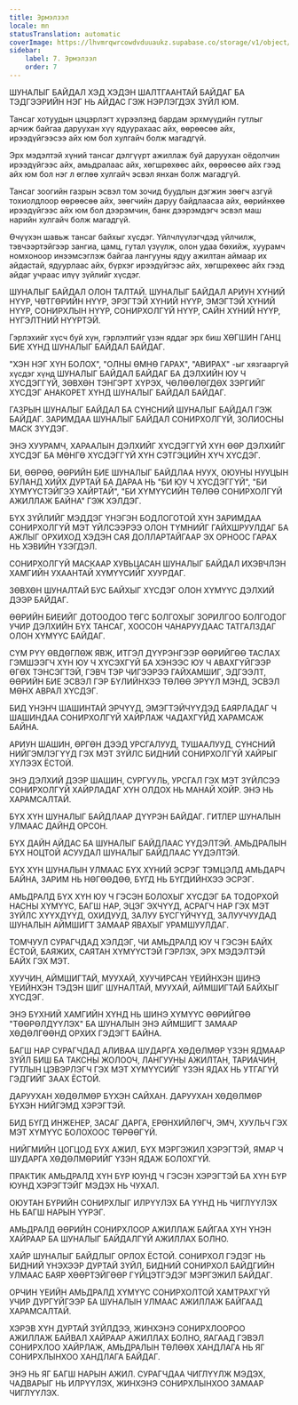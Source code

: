 ```yaml
---
title: Эрмэлзэл
locale: mn
statusTranslation: automatic
coverImage: https://lhvmrqwrcowdvduuaukz.supabase.co/storage/v1/object/public/strapi-uploads/small_cover-educacion-fundamental.webp-2d51a7828a2b1309555be27f7e2a61a0.webp
sidebar:
    label: 7. Эрмэлзэл
    order: 7
---
```

ШУНАЛЫГ БАЙДАЛ ХЭД ХЭДЭН ШАЛТГААНТАЙ БАЙДАГ БА ТЭДГЭЭРИЙН НЭГ НЬ АЙДАС ГЭЖ НЭРЛЭГДЭХ ЗҮЙЛ ЮМ.

Тансаг хотуудын цэцэрлэгт хүрээлэнд бардам эрхмүүдийн гутлыг арчиж байгаа даруухан хүү ядуурахаас айх, өөрөөсөө айх, ирээдүйгээсээ айх юм бол хулгайч болж магадгүй.

Эрх мэдэлтэй хүний тансаг дэлгүүрт ажиллаж буй даруухан оёдолчин ирээдүйгээс айх, амьдралаас айх, хөгшрөхөөс айх, өөрөөсөө айх гээд айх юм бол нэг л өглөө хулгайч эсвэл янхан болж магадгүй.

Тансаг зоогийн газрын эсвэл том зочид буудлын дэгжин зөөгч азгүй тохиолдлоор өөрөөсөө айх, зөөгчийн даруу байдлаасаа айх, өөрийнхөө ирээдүйгээс айх юм бол дээрэмчин, банк дээрэмдэгч эсвэл маш нарийн хулгайч болж магадгүй.

Өчүүхэн шавьж тансаг байхыг хүсдэг. Үйлчлүүлэгчдэд үйлчилж, тэвчээртэйгээр зангиа, цамц, гутал үзүүлж, олон удаа бөхийж, хуурамч номхоноор инээмсэглэж байгаа лангууны ядуу ажилтан аймаар их айдастай, ядуурлаас айх, бүрхэг ирээдүйгээс айх, хөгшрөхөөс айх гээд айдаг учраас илүү зүйлийг хүсдэг.

ШУНАЛЫГ БАЙДАЛ ОЛОН ТАЛТАЙ. ШУНАЛЫГ БАЙДАЛ АРИУН ХҮНИЙ НҮҮР, ЧӨТГӨРИЙН НҮҮР, ЭРЭГТЭЙ ХҮНИЙ НҮҮР, ЭМЭГТЭЙ ХҮНИЙ НҮҮР, СОНИРХЛЫН НҮҮР, СОНИРХОЛГҮЙ НҮҮР, САЙН ХҮНИЙ НҮҮР, НҮГЭЛТНИЙ НҮҮРТЭЙ.

Гэрлэхийг хүсч буй хүн, гэрлэлтийг үзэн яддаг эрх биш ХӨГШИН ГАНЦ БИЕ ХҮНД ШУНАЛЫГ БАЙДАЛ БАЙДАГ.

"ХЭН НЭГ ХҮН БОЛОХ", "ОЛНЫ ӨМНӨ ГАРАХ", "АВИРАХ" -ыг хязгааргүй хүсдэг хүнд ШУНАЛЫГ БАЙДАЛ БАЙДАГ БА ДЭЛХИЙН ЮУ Ч ХҮСДЭГГҮЙ, ЗӨВХӨН ТЭНГЭРТ ХҮРЭХ, ЧӨЛӨӨЛӨГДӨХ ЗЭРГИЙГ ХҮСДЭГ АНАКОРЕТ ХҮНД ШУНАЛЫГ БАЙДАЛ БАЙДАГ.

ГАЗРЫН ШУНАЛЫГ БАЙДАЛ БА СҮНСНИЙ ШУНАЛЫГ БАЙДАЛ ГЭЖ БАЙДАГ. ЗАРИМДАА ШУНАЛЫГ БАЙДАЛ СОНИРХОЛГҮЙ, ЗОЛИОСНЫ МАСК ЗҮҮДЭГ.

ЭНЭ ХУУРАМЧ, ХАРААЛЫН ДЭЛХИЙГ ХҮСДЭГГҮЙ ХҮН ӨӨР ДЭЛХИЙГ ХҮСДЭГ БА МӨНГӨ ХҮСДЭГГҮЙ ХҮН СЭТГЭЦИЙН ХҮЧ ХҮСДЭГ.

БИ, ӨӨРӨӨ, ӨӨРИЙН БИЕ ШУНАЛЫГ БАЙДЛАА НУУХ, ОЮУНЫ НУУЦЫН БУЛАНД ХИЙХ ДУРТАЙ БА ДАРАА НЬ "БИ ЮУ Ч ХҮСДЭГГҮЙ", "БИ ХҮМҮҮСТЭЙГЭЭ ХАЙРТАЙ", "БИ ХҮМҮҮСИЙН ТӨЛӨӨ СОНИРХОЛГҮЙ АЖИЛЛАЖ БАЙНА" ГЭЖ ХЭЛДЭГ.

БҮХ ЗҮЙЛИЙГ МЭДДЭГ ҮНЭГЭН БОДЛОГОТОЙ ХҮН ЗАРИМДАА СОНИРХОЛГҮЙ МЭТ ҮЙЛСЭЭРЭЭ ОЛОН ТҮМНИЙГ ГАЙХШРУУЛДАГ БА АЖЛЫГ ОРХИХОД ХЭДЭН САЯ ДОЛЛАРТАЙГААР ЭХ ОРНООС ГАРАХ НЬ ХЭВИЙН ҮЗЭГДЭЛ.

СОНИРХОЛГҮЙ МАСКААР ХУВЬЦАСАН ШУНАЛЫГ БАЙДАЛ ИХЭВЧЛЭН ХАМГИЙН УХААНТАЙ ХҮМҮҮСИЙГ ХУУРДАГ.

ЗӨВХӨН ШУНАЛТАЙ БУС БАЙХЫГ ХҮСДЭГ ОЛОН ХҮМҮҮС ДЭЛХИЙ ДЭЭР БАЙДАГ.

ӨӨРИЙН БИЕИЙГ ДОТООДОО ТӨГС БОЛГОХЫГ ЗОРИЛГОО БОЛГОДОГ УЧИР ДЭЛХИЙН БҮХ ТАНСАГ, ХООСОН ЧАНАРУУДААС ТАТГАЛЗДАГ ОЛОН ХҮМҮҮС БАЙДАГ.

СҮМ РҮҮ ӨВДӨГЛӨЖ ЯВЖ, ИТГЭЛ ДҮҮРЭНГЭЭР ӨӨРИЙГӨӨ ТАСЛАХ ГЭМШЭЭГЧ ХҮН ЮУ Ч ХҮСЭХГҮЙ БА ХЭНЭЭС ЮУ Ч АВАХГҮЙГЭЭР ӨГӨХ ТЭНСЭГТЭЙ, ГЭВЧ ТЭР ЧИГЭЭРЭЭ ГАЙХАМШИГ, ЭДГЭЭЛТ, ӨӨРИЙН БИЕ ЭСВЭЛ ГЭР БҮЛИЙНХЭЭ ТӨЛӨӨ ЭРҮҮЛ МЭНД, ЭСВЭЛ МӨНХ АВРАЛ ХҮСДЭГ.

БИД ҮНЭНЧ ШАШИНТАЙ ЭРЧҮҮД, ЭМЭГТЭЙЧҮҮДЭД БАЯРЛАДАГ Ч ШАШИНДАА СОНИРХОЛГҮЙ ХАЙРЛАЖ ЧАДАХГҮЙД ХАРАМСАЖ БАЙНА.

АРИУН ШАШИН, ӨРГӨН ДЭЭД УРСГАЛУУД, ТУШААЛУУД, СҮНСНИЙ НИЙГЭМЛЭГҮҮД ГЭХ МЭТ ЗҮЙЛС БИДНИЙ СОНИРХОЛГҮЙ ХАЙРЫГ ХҮЛЭЭХ ЁСТОЙ.

ЭНЭ ДЭЛХИЙ ДЭЭР ШАШИН, СУРГУУЛЬ, УРСГАЛ ГЭХ МЭТ ЗҮЙЛСЭЭ СОНИРХОЛГҮЙ ХАЙРЛАДАГ ХҮН ОЛДОХ НЬ МАНАЙ ХОЙР. ЭНЭ НЬ ХАРАМСАЛТАЙ.

БҮХ ХҮН ШУНАЛЫГ БАЙДЛААР ДҮҮРЭН БАЙДАГ. ГИТЛЕР ШУНАЛЫН УЛМААС ДАЙНД ОРСОН.

БҮХ ДАЙН АЙДАС БА ШУНАЛЫГ БАЙДЛААС ҮҮДЭЛТЭЙ. АМЬДРАЛЫН БҮХ НОЦТОЙ АСУУДАЛ ШУНАЛЫГ БАЙДЛААС ҮҮДЭЛТЭЙ.

БҮХ ХҮН ШУНАЛЫН УЛМААС БҮХ ХҮНИЙ ЭСРЭГ ТЭМЦЭЛД АМЬДАРЧ БАЙНА, ЗАРИМ НЬ НӨГӨӨДӨӨ, БҮГД НЬ БҮГДИЙНХЭЭ ЭСРЭГ.

АМЬДРАЛД БҮХ ХҮН ЮУ Ч ГЭСЭН БОЛОХЫГ ХҮСДЭГ БА ТОДОРХОЙ НАСНЫ ХҮМҮҮС, БАГШ НАР, ЭЦЭГ ЭХЧҮҮД, АСРАГЧ НАР ГЭХ МЭТ ЗҮЙЛС ХҮҮХДҮҮД, ОХИДУУД, ЗАЛУУ БҮСГҮЙЧҮҮД, ЗАЛУУЧУУДАД ШУНАЛЫН АЙМШИГТ ЗАМААР ЯВАХЫГ УРАМШУУЛДАГ.

ТОМЧУУЛ СУРАГЧДАД ХЭЛДЭГ, ЧИ АМЬДРАЛД ЮУ Ч ГЭСЭН БАЙХ ЁСТОЙ, БАЯЖИХ, САЯТАН ХҮМҮҮСТЭЙ ГЭРЛЭХ, ЭРХ МЭДЭЛТЭЙ БАЙХ ГЭХ МЭТ.

ХУУЧИН, АЙМШИГТАЙ, МУУХАЙ, ХУУЧИРСАН ҮЕИЙНХЭН ШИНЭ ҮЕИЙНХЭН ТЭДЭН ШИГ ШУНАЛТАЙ, МУУХАЙ, АЙМШИГТАЙ БАЙХЫГ ХҮСДЭГ.

ЭНЭ БҮХНИЙ ХАМГИЙН ХҮНД НЬ ШИНЭ ХҮМҮҮС ӨӨРИЙГӨӨ "ТӨӨРӨЛДҮҮЛЭХ" БА ШУНАЛЫН ЭНЭ АЙМШИГТ ЗАМААР ХӨДӨЛГӨӨНД ОРХИХ ГЭДЭГТ БАЙНА.

БАГШ НАР СУРАГЧДАД АЛИВАА ШУДАРГА ХӨДӨЛМӨР ҮЗЭН ЯДМААР ЗҮЙЛ БИШ БА ТАКСНЫ ЖОЛООЧ, ЛАНГУУНЫ АЖИЛТАН, ТАРИАЧИН, ГУТЛЫН ЦЭВЭРЛЭГЧ ГЭХ МЭТ ХҮМҮҮСИЙГ ҮЗЭН ЯДАХ НЬ УТГАГҮЙ ГЭДГИЙГ ЗААХ ЁСТОЙ.

ДАРУУХАН ХӨДӨЛМӨР БҮХЭН САЙХАН. ДАРУУХАН ХӨДӨЛМӨР БҮХЭН НИЙГЭМД ХЭРЭГТЭЙ.

БИД БҮГД ИНЖЕНЕР, ЗАСАГ ДАРГА, ЕРӨНХИЙЛӨГЧ, ЭМЧ, ХУУЛЬЧ ГЭХ МЭТ ХҮМҮҮС БОЛОХООС ТӨРӨӨГҮЙ.

НИЙГМИЙН ЦОГЦОД БҮХ АЖИЛ, БҮХ МЭРГЭЖИЛ ХЭРЭГТЭЙ, ЯМАР Ч ШУДАРГА ХӨДӨЛМӨРИЙГ ҮЗЭН ЯДАЖ БОЛОХГҮЙ.

ПРАКТИК АМЬДРАЛД ХҮН БҮР ЮУНД Ч ГЭСЭН ХЭРЭГТЭЙ БА ХҮН БҮР ЮУНД ХЭРЭГТЭЙГ МЭДЭХ НЬ ЧУХАЛ.

ОЮУТАН БҮРИЙН СОНИРХЛЫГ ИЛРҮҮЛЭХ БА ҮҮНД НЬ ЧИГЛҮҮЛЭХ НЬ БАГШ НАРЫН ҮҮРЭГ.

АМЬДРАЛД ӨӨРИЙН СОНИРХЛООР АЖИЛЛАЖ БАЙГАА ХҮН ҮНЭН ХАЙРААР БА ШУНАЛЫГ БАЙДАЛГҮЙ АЖИЛЛАХ БОЛНО.

ХАЙР ШУНАЛЫГ БАЙДЛЫГ ОРЛОХ ЁСТОЙ. СОНИРХОЛ ГЭДЭГ НЬ БИДНИЙ ҮНЭХЭЭР ДУРТАЙ ЗҮЙЛ, БИДНИЙ СОНИРХОЛ БАЙДГИЙН УЛМААС БАЯР ХӨӨРТЭЙГӨӨР ГҮЙЦЭТГЭДЭГ МЭРГЭЖИЛ БАЙДАГ.

ОРЧИН ҮЕИЙН АМЬДРАЛД ХҮМҮҮС СОНИРХОЛТОЙ ХАМТРАХГҮЙ УЧИР ДУРГҮЙГЭЭР БА ШУНАЛЫН УЛМААС АЖИЛЛАЖ БАЙГААД ХАРАМСАЛТАЙ.

ХЭРЭВ ХҮН ДУРТАЙ ЗҮЙЛДЭЭ, ЖИНХЭНЭ СОНИРХЛООРОО АЖИЛЛАЖ БАЙВАЛ ХАЙРААР АЖИЛЛАХ БОЛНО, ЯАГААД ГЭВЭЛ СОНИРХЛОО ХАЙРЛАЖ, АМЬДРАЛЫН ТӨЛӨӨХ ХАНДЛАГА НЬ ЯГ СОНИРХЛЫНХОО ХАНДЛАГА БАЙДАГ.

ЭНЭ НЬ ЯГ БАГШ НАРЫН АЖИЛ. СУРАГЧДАА ЧИГЛҮҮЛЖ МЭДЭХ, ЧАДВАРЫГ НЬ ИЛРҮҮЛЭХ, ЖИНХЭНЭ СОНИРХЛЫНХОО ЗАМААР ЧИГЛҮҮЛЭХ.

